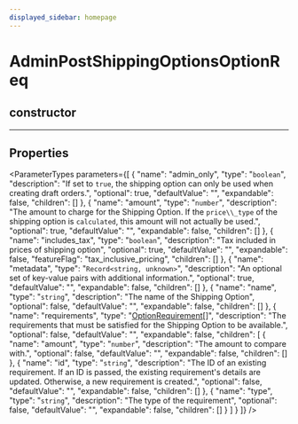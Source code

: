 ```yaml
---
displayed_sidebar: homepage
---
```



# AdminPostShippingOptionsOptionReq

## constructor

___

## Properties

<ParameterTypes parameters={[
  {
    "name": "admin_only",
    "type": "`boolean`",
    "description": "If set to `true`, the shipping option can only be used when creating draft orders.",
    "optional": true,
    "defaultValue": "",
    "expandable": false,
    "children": []
  },
  {
    "name": "amount",
    "type": "`number`",
    "description": "The amount to charge for the Shipping Option. If the `price\\_type` of the shipping option is `calculated`, this amount will not actually be used.",
    "optional": true,
    "defaultValue": "",
    "expandable": false,
    "children": []
  },
  {
    "name": "includes_tax",
    "type": "`boolean`",
    "description": "Tax included in prices of shipping option",
    "optional": true,
    "defaultValue": "",
    "expandable": false,
    "featureFlag": "tax_inclusive_pricing",
    "children": []
  },
  {
    "name": "metadata",
    "type": "`Record<string, unknown>`",
    "description": "An optional set of key-value pairs with additional information.",
    "optional": true,
    "defaultValue": "",
    "expandable": false,
    "children": []
  },
  {
    "name": "name",
    "type": "`string`",
    "description": "The name of the Shipping Option",
    "optional": false,
    "defaultValue": "",
    "expandable": false,
    "children": []
  },
  {
    "name": "requirements",
    "type": "[OptionRequirement](medusa.OptionRequirement-1.mdx)[]",
    "description": "The requirements that must be satisfied for the Shipping Option to be available.",
    "optional": false,
    "defaultValue": "",
    "expandable": false,
    "children": [
      {
        "name": "amount",
        "type": "`number`",
        "description": "The amount to compare with.",
        "optional": false,
        "defaultValue": "",
        "expandable": false,
        "children": []
      },
      {
        "name": "id",
        "type": "`string`",
        "description": "The ID of an existing requirement. If an ID is passed, the existing requirement's details are updated. Otherwise, a new requirement is created.",
        "optional": false,
        "defaultValue": "",
        "expandable": false,
        "children": []
      },
      {
        "name": "type",
        "type": "`string`",
        "description": "The type of the requirement",
        "optional": false,
        "defaultValue": "",
        "expandable": false,
        "children": []
      }
    ]
  }
]} />
